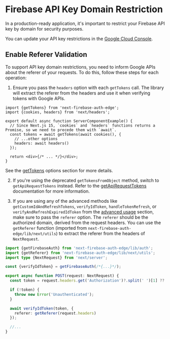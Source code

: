 # Firebase API Key Domain Restriction

In a production-ready application, it's important to restrict your Firebase API key by domain for security purposes.

You can update your API key restrictions in the [Google Cloud Console](https://console.cloud.google.com/apis/credentials).

## Enable Referer Validation

To support API key domain restrictions, you need to inform Google APIs about the referer of your requests. To do this, follow these steps for each operation:

1. Ensure you pass the `headers` option with each `getTokens` call. The library will extract the referer from the headers and use it when verifying tokens with Google APIs.

```tsx
import {getTokens} from 'next-firebase-auth-edge';
import {cookies, headers} from 'next/headers';

export default async function ServerComponentExample() {
  // Since Next.js 15, `cookies` and `headers` functions returns a Promise, so we need to precede them with `await`.
  const tokens = await getTokens(await cookies(), {
    // ...other options
    headers: await headers()
  });

  return <div>{/* ... */}</div>;
}
```

See the [getTokens](/docs/usage/server-components) options section for more details.

2. If you're using the deprecated `getTokensFromObject` method, switch to `getApiRequestTokens` instead. Refer to the [getApiRequestTokens](/docs/usage/pages-router-api-routes) documentation for more information.

3. If you are using any of the advanced methods like `getCustomIdAndRefreshTokens`, `verifyIdToken`, `handleTokenRefresh`, or `verifyAndRefreshExpiredIdToken` from the [advanced usage](/docs/usage/advanced-usage) section, make sure to pass the `referer` option. The `referer` should be the authorized domain, derived from the request headers. You can use the `getReferer` function (imported from `next-firebase-auth-edge/lib/next/utils`) to extract the referer from the headers of `NextRequest`.

```ts
import {getFirebaseAuth} from 'next-firebase-auth-edge/lib/auth';
import {getReferer} from 'next-firebase-auth-edge/lib/next/utils';
import type {NextRequest} from 'next/server';

const {verifyIdToken} = getFirebaseAuth(/*{...}*/);

export async function POST(request: NextRequest) {
  const token = request.headers.get('Authorization')?.split(' ')[1] ?? '';

  if (!token) {
    throw new Error('Unauthenticated');
  }

  await verifyIdToken(token, {
    referer: getReferer(request.headers)
  });

  //...
}
```
